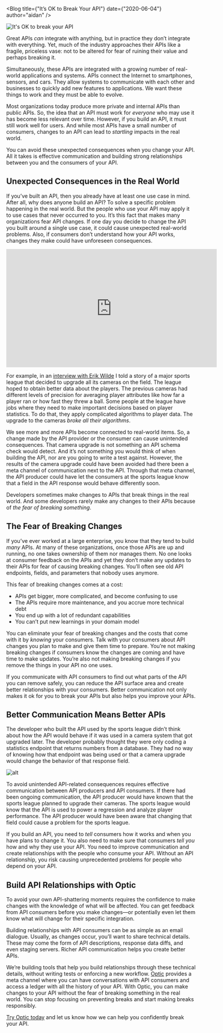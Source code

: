 

<Blog title={"It’s OK to Break Your API"} date={"2020-06-04"} author="aidan" />

![It's OK to break your API](/img/blog-content/its-ok-to-break-your-api.png)

Great APIs _can_ integrate with anything, but in practice they don’t integrate with everything. Yet, much of the industry approaches their APIs like a fragile, priceless vase: not to be altered for fear of ruining their value and perhaps breaking it.

Simultaneously, these APIs are integrated with a growing number of real-world applications and systems. APIs connect the Internet to smartphones, sensors, and cars. They allow systems to communicate with each other and businesses to quickly add new features to applications. We want these things to work and they must be able to evolve.

Most organizations today produce more private and internal APIs than public APIs. So, the idea that an API must work for _everyone_ who may use it has become less relevant over time. However, if you build an API, it must still work well for users. And while most APIs have a small number of consumers, changes to an API can lead to _startling_ impacts in the real world.

You can avoid these unexpected consequences when you change your API. All it takes is effective communication and building strong relationships between you and the consumers of your API.

## Unexpected Consequences in the Real World

If you’ve built an API, then you already have at least one use case in mind. After all, why does anyone build an API? To solve a specific problem happening in the real world. But the people who use your API may apply it to use cases that never occurred to you. It’s this fact that makes many organizations fear API changes. If one day you decide to change the API you built around a single use case, it could cause unexpected real-world problems. Also, if consumers don’t understand how your API works, changes they make could have unforeseen consequences.

<center><iframe width="560" height="315" src="https://www.youtube.com/embed/YS8N4h7wi1E" frameBorder="0" allow="accelerometer; autoplay; clipboard-write; encrypted-media; gyroscope; picture-in-picture" allowFullscreen></iframe></center>

For example, in an [interview with Erik Wilde](https://www.youtube.com/watch?v=YS8N4h7wi1E) I told a story of a major sports league that decided to upgrade all its cameras on the field. The league hoped to obtain better data about the players. The previous cameras had different levels of precision for averaging player attributes like how far a player ran or how fast they threw a ball. Some people at the league have jobs where they need to make important decisions based on player statistics. To do that, they apply complicated algorithms to player data. The upgrade to the cameras _broke all their algorithms_.

We see more and more APIs become connected to real-world items. So, a change made by the API provider or the consumer can cause unintended consequences. That camera upgrade is not something an API schema check would detect. And it’s not something you would think of when building the API, nor are you going to write a test against. However, the results of the camera upgrade could have been avoided had there been a meta channel of communication next to the API. Through that meta channel, the API producer could have let the consumers at the sports league know that a field in the API response would behave differently soon.

Developers sometimes make changes to APIs that break things in the real world. And some developers rarely make any changes to their APIs because of _the fear of breaking something_.

## The Fear of Breaking Changes

If you’ve ever worked at a large enterprise, you know that they tend to build _many_ APIs. At many of these organizations, once those APIs are up and running, no one takes ownership of them nor manages them. No one looks at consumer feedback on the APIs and yet they don’t make any updates to their APIs for fear of causing breaking changes. You’ll often see old API endpoints, fields, and parameters that nobody uses anymore.

This fear of breaking changes comes at a cost:

- APIs get bigger, more complicated, and become confusing to use
- The APIs require more maintenance, and you accrue more technical debt
- You end up with a lot of redundant capabilities
- You can’t put new learnings in your domain model

You can eliminate your fear of breaking changes and the costs that come with it by _knowing_ your consumers. Talk with your consumers about API changes you plan to make and give them time to prepare. You’re not making breaking changes if consumers know the changes are coming and have time to make updates. You’re also not making breaking changes if you remove the things in your API no one uses.

If you communicate with API consumers to find out what parts of the API you can remove safely, you can reduce the API surface area and create better relationships with your consumers. Better communication not only makes it ok for you to break your APIs but also helps you improve your APIs.

## Better Communication Means Better APIs

The developer who built the API used by the sports league didn’t think about how the API would behave if it was used in a camera system that got upgraded later. The developer probably thought they were only coding a statistics endpoint that returns numbers from a database. They had no way of knowing how that endpoint was being used or that a camera upgrade would change the behavior of that response field.

![alt](/img/blog-content/basic-diff.png)

To avoid unintended API-related consequences requires effective communication between API producers and API consumers. If there had been ongoing communication, the API producer would have known that the sports league planned to upgrade their cameras. The sports league would know that the API is used to power a regression and analyze player performance. The API producer would have been aware that changing that field could cause a problem for the sports league.

If you build an API, you need to _tell_ consumers how it works and when you have plans to change it. You also need to make sure that consumers _tell you_ how and why they use your API. You need to improve communication and create relationships with the people who consume your API. Without an API relationship, you risk causing unprecedented problems for people who depend on your API.


## Build API Relationships with Optic

To avoid your own API-shattering moments requires the confidence to make changes with the knowledge of what will be affected. You can get feedback from API consumers before you make changes—or potentially even let them know what will change for their specific integration.

Building relationships with API consumers can be as simple as an email dialogue. Usually, as changes occur, you’ll want to share technical details. These may come the form of API descriptions, response data diffs, and even staging servers. Richer API communication helps you create better APIs.

We’re building tools that help you build relationships through these technical details, without writing tests or enforcing a new workflow. [Optic](https://useoptic.com/) provides a meta channel where you can have conversations with API consumers and access a ledger with all the history of your API. With Optic, you can make changes to your API without the fear of breaking something in the real world. You can stop focusing on preventing breaks and start making breaks responsibly.

[Try Optic today](https://useoptic.com/) and let us know how we can help you confidently break your API.
